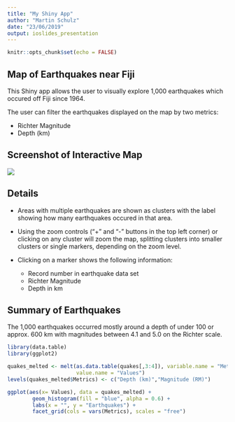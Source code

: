 ```yaml
---
title: "My Shiny App"
author: "Martin Schulz"
date: "23/06/2019"
output: ioslides_presentation
---
```


```r
knitr::opts_chunk$set(echo = FALSE)
```

## Map of Earthquakes near Fiji

This Shiny app allows the user to visually explore 1,000 earthquakes which 
occured off Fiji since 1964.

The user can filter the earthquakes displayed on the map by two metrics:

* Richter Magnitude  
* Depth (km)

## Screenshot of Interactive Map


![](images/Map_Screenshot.PNG)

## Details

* Areas with multiple earthquakes are shown as clusters with the label showing 
how many earthquakes occured in that area.

* Using the zoom controls ("+" and "-" buttons in the top left corner) or 
clicking on any cluster will zoom the map, splitting clusters into smaller 
clusters or single markers, depending on the zoom level.

* Clicking on a marker shows the following information:
    + Record number in earthquake data set
    + Richter Magnitude
    + Depth in km

## Summary of Earthquakes

The 1,000 earthquakes occurred mostly around a depth of under 100 or approx. 
600 km with magnitudes between 4.1 and 5.0 on the Richter scale.

```r
library(data.table)
library(ggplot2)

quakes_melted <- melt(as.data.table(quakes[,3:4]), variable.name = "Metrics", 
                      value.name = "Values")
levels(quakes_melted$Metrics) <- c("Depth (km)","Magnitude (RM)")

ggplot(aes(x= Values), data = quakes_melted) +
        geom_histogram(fill = "blue", alpha = 0.6) +
        labs(x = "", y = "Earthquakes") +
        facet_grid(cols = vars(Metrics), scales = "free")
```